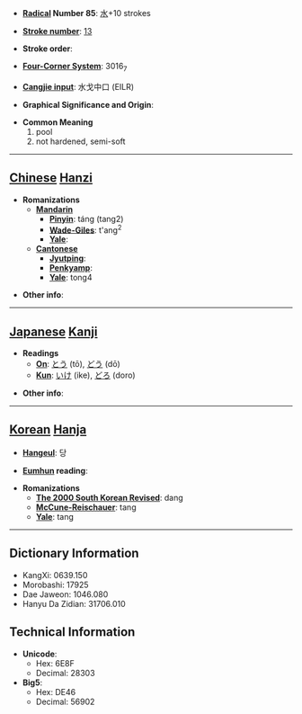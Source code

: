 * '''[[Wiktionary:Chinese radical index| Radical]] Number 85''': [[Wiktionary:Chinese radical index 水|水]]+10 strokes

* '''[[Wiktionary:Chinese total strokes index|Stroke number]]''': [[Wiktionary:Chinese total strokes index 13|13]]

* '''Stroke order''': 

* '''[[Wiktionary:Chinese four corner index|Four-Corner System]]''': 3016<sub>7</sub>

* '''[[Wiktionary:Chinese Cangjie index|Cangjie input]]''': 水戈中口 (EILR)

* '''Graphical Significance and Origin''': 

* '''Common Meaning'''
*#pool
*# not hardened, semi-soft


----

== [[Chinese]] [[Hanzi]] ==

* '''Romanizations'''
** '''[[Mandarin]]'''
*** '''[[Pinyin]]''': táng (tang2)
*** '''[[Wade-Giles]]''': t'ang<sup>2</sup>
*** '''[[Yale]]''': 
** '''[[Cantonese]]'''
*** '''[[Jyutping]]''':
*** '''[[Penkyamp]]''': 
*** '''[[Yale]]''': tong4

* '''Other info''': 

----

== [[Japanese]] [[Kanji]] ==

* '''Readings'''
** '''[[On]]''': [[とう]] (tō), [[どう]] (dō)
** '''[[Kun]]''': [[いけ]] (ike), [[どろ]] (doro)

* '''Other info''':  

----

== [[Korean]] [[Hanja]] ==

* '''[[Hangeul]]''': 당

* '''[[Eumhun]] reading''': 

* '''Romanizations'''
** '''[[The 2000 South Korean Revised Romanization|The 2000 South Korean Revised]]''': dang
** '''[[McCune-Reischauer]]''': tang
** '''[[Yale]]''': tang

----

== Dictionary Information ==

* KangXi: 0639.150
* Morobashi: 17925
* Dae Jaweon: 1046.080
* Hanyu Da Zidian: 31706.010

== Technical Information ==

* '''Unicode''':
** Hex: 6E8F
** Decimal: 28303
* '''Big5''':
** Hex: DE46
** Decimal: 56902